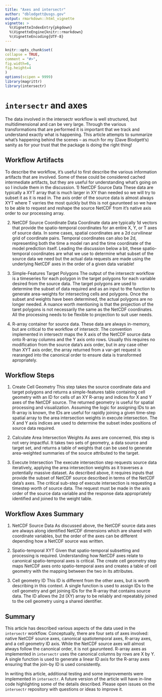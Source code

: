 ```yaml
---
title: "Axes and intersectr"
author: "dblodgett@usgs.gov"
output: rmarkdown::html_vignette
vignette: >
  %\VignetteIndexEntry{pkgdown}
  %\VignetteEngine{knitr::rmarkdown}
  %\VignetteEncoding{UTF-8}
---
```


```r
knitr::opts_chunk$set(
collapse = TRUE,
comment = "#>",
fig.width=6,
fig.height=4
)
options(scipen = 9999)
library(magrittr)
library(intersectr)
```

# `intersectr` and axes

The data involved in the intersectr workflow is well structured, but multidimensional and can be very large. Through the various transformations that are performed it is important that we track and understand exactly what is happening. This article attempts to summarize what's happening behind the scenes -- as much for my (Dave Blodgett's) sanity as for your trust that the package is doing the right thing!

## Workflow Artifacts

To describe the workflow, it's useful to first describe the various information artifacts that are involved. Some of these could be considered cached intermediate artifacts, but they are useful for understanding what's going on so I include them in the discussion.
1) NetCDF Source Data
  These data are typically a XYT array that is much larger in XY than needed so we will try to subset it as it is read in. The axis order of the source data is almost always XYT where T varries the most quickly but this is not gaurunteed so we have to be able to request and reshape the source NetCDF from it's native axis order to our processing array.
  
2) NetCDF Source Coordinate Data
  Coordinate data are typically 1d vectors that provide the spatio-temporal coordinates for an entire X, Y, or T axes of source data. In some cases, spatial coordinates are a 2d curvilinear grid of coordinate pairs. Temporal coordinates can also be 2d, representing both the time a model ran and the time coordinate of the model prediction itself. Leading the discussion below a bit, these spatio-temporal coordinates are what we use to determine what subset of the source data we need but the actual data requests are made using the underlying NetCDF axes in the order of a given data variable!
  
3) Simple-Features Target Polygons
  The output of the intersectr workflow is a timeseries for each polygon in the target polygons for each variable desired from the source data. The target polygons are used to determine the subset of data required and as an input to the function to generate area-weights for intersecting cells and polygons. Once the subset and weights have been determined, the actual polygons are no longer needed. A nuance worth mentioning is that the projection of the taret polygons is not necessarily the same as the NetCDF coordinates. All the processing needs to be flexible to projection to suit user needs.
  
4) R-array container for source data.
  These data are always in-memory, but are critical to the workflow of intersectr. The convention implemented in intersectr maps the X axis of the NetCDF source data onto R-array columns and the Y axis onto rows. Usually this requires no modification from the source data's axis order, but in any case other than XYT axis order, the array returned from a var-get request is rearanged into the canonical order to ensure data is transformed apropriately. 
  
## Workflow Steps

1) Create Cell Geometry
  This step takes the source coordinate data and target polygons and returns a simple-features table containing cell geometry with an ID for cells of an XY R-array and indices for X and Y axes of the NetCDF source. The returned geometry is useful for spatial processing and visualization. Assuming the logic for assigning IDs to an R-array is known, the IDs are useful for rapidly joining a given time-step spatial array to the area intersection weights in execute intersection. The X and Y axis indices are used to determine the subset index positions of source data required.
  
2) Calculate Area Intersection Weights
  As axes are concerned, this step is not very impactful. It takes two sets of geometry, a data source and target set, and returns a table of weights that can be used to generate area-weighted summaries of the source attributed to the target.  
  
3) Execute Intersection
  The execute intersection step requests source data iteratively, applying the area intersection weights as it traverses a potentially massive dataset. As described above, it requires inputs that provide the subset of NetCDF source described in terms of the NetCDF data's axes. The critical sub-step of execute intersection is requesting a timestep worth of source data. The request must be made in the axis order of the source data variable and the response data appropriately identified and joined to the weight table.
  
## Workflow Axes Summary
1) NetCDF Source Data
  As discussed above, the NetCDF source data axes are always along identified NetCDF dimensions which are shared with coordinate variables, but the order of the axes can be different depending how a NetCDF source was written.

2) Spatio-temporal XYT
  Given that spatio-temporal subsetting and processing is required. Understanding how NetCDF axes relate to canonical spatio-temporal axes is critical. The create cell geometry step maps NetCDF axes onto spatio-temporal axes and creates a table of cell geometry with the mapping between the two in its attributes.

3) Cell geometry ID
  This ID is different from the other axes, but is worth describing in this context. A single function is used to assign IDs to the cell geometry and get joining IDs for the R-array that contains source data. The ID allows the 2d (XY) array to be reliably and repeatably joined to the cell geometry using a shared identifier.
  
## Summary
This article has described various aspects of the data used in the `intersectr` workflow. Conceptually, there are four sets of axes involved: native NetCDF source axes, canonical spatiotemporal axes, R-array axes, and a cell geometry ID axis. While the NetCDF source axes will almost always follow the canonical order, it is not gaurunteed. R-array axes as implemented in `intersectr` uses the canonical columns by rows are X by Y. A single function is used to generate a linear ID axis for the R-array axes ensuring that the join-by ID is used consistently. 

In writing this article, additional testing and some improvements were implemented in `intersectr`. A future version of the article will have in-line code highlighting some of the details described. Please open issues on the `intersectr` repository with questions or ideas to improve it.
  


